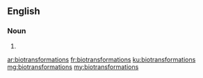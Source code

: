==English==

===Noun===
{{head|en}}

# {{plural of|biotransformation}}

[[ar:biotransformations]]
[[fr:biotransformations]]
[[ku:biotransformations]]
[[mg:biotransformations]]
[[my:biotransformations]]